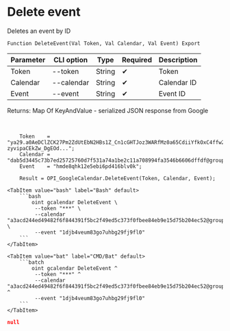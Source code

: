﻿---
sidebar_position: 7
---


# Delete event
 Deletes an event by ID



`Function DeleteEvent(Val Token, Val Calendar, Val Event) Export`

  | Parameter | CLI option | Type | Required | Description |
  |-|-|-|-|-|
  | Token | --token | String | &#x2714; | Token |
  | Calendar | --calendar | String | &#x2714; | Calendar ID |
  | Event | --event | String | &#x2714; | Event ID |

  
  Returns:  Map Of KeyAndValue - serialized JSON response from Google

<br/>




```bsl title="1C:Enterprise/OneScript code example"
    Token    = "ya29.a0AeDClZCK27Pm2ZdUtEbN2HBs1Z_Cn1cGHTJoz3WARfMz0a65CdiiYfkOxC4ffw2tmZhzHx8ErHfYMQxHad19rUG-zyvipaCEkZw_DgEOd...";
    Calendar = "dab5d3445c73b7ed25725760d7f531a74a1be2c11a708994fa3546b6606dffdf@group.calendar.google.com";
    Event    = "hmde8qhk12e5ebi6pd416blv0k";

    Result = OPI_GoogleCalendar.DeleteEvent(Token, Calendar, Event);
```
 

 <Tabs>
  
    <TabItem value="bash" label="Bash" default>
        ```bash
            oint gcalendar DeleteEvent \
             --token "***" \
             --calendar "a3acd244ed49482f6f844391f5bc2f49ed5c373f0fbee84eb9e15d75b204ec52@group.calendar.google.com" \
             --event "1djb4veum83go7uhbg29fj9fl0"
        ```
    </TabItem>
  
    <TabItem value="bat" label="CMD/Bat" default>
        ```batch
            oint gcalendar DeleteEvent ^
             --token "***" ^
             --calendar "a3acd244ed49482f6f844391f5bc2f49ed5c373f0fbee84eb9e15d75b204ec52@group.calendar.google.com" ^
             --event "1djb4veum83go7uhbg29fj9fl0"
        ```
    </TabItem>
</Tabs>


```json title="Result"
null
```
